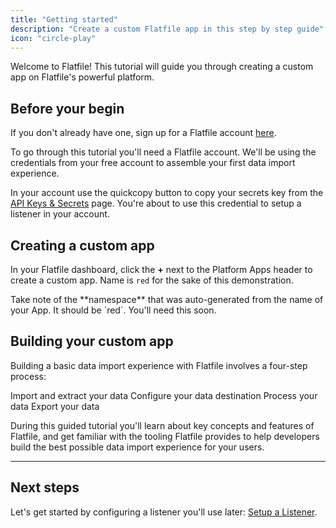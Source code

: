 ```yaml
---
title: "Getting started"
description: "Create a custom Flatfile app in this step by step guide"
icon: "circle-play"
---
```


Welcome to Flatfile! This tutorial will guide you through creating a custom app on Flatfile's powerful platform.

## Before your begin

If you don't already have one, sign up for a Flatfile account [here](https://platform.flatfile.com/account/sign-up).

<Note>
  To go through this tutorial you'll need a Flatfile account. We'll be using the
  credentials from your free account to assemble your first data import
  experience.
</Note>

In your account use the quickcopy button to copy your secrets key from the [API Keys & Secrets](https://platform.flatfile.com/dashboard/keys-and-secrets) page. You're about to use this credential to setup a listener in your account.

## Creating a custom app

In your Flatfile dashboard, click the **+** next to the Platform Apps header to create a custom app. Name is `red` for the sake of this demonstration.

<Tip>
  Take note of the **namespace** that was auto-generated from the name of your
  App. It should be `red`. You'll need this soon.
</Tip>

## Building your custom app

Building a basic data import experience with Flatfile involves a four-step process:

<CardGroup cols={2}>
  <Card
    title="Setup a listener"
    href="../custom/meet-the-listener"
    icon="circle-1"
  >
    Import and extract your data
  </Card>
  <Card
    title="Configure a Space"
    href="../custom/meet-the-workbook"
    icon="circle-2"
  >
    Configure your data destination
  </Card>
  <Card
    title="Transform and validate data"
    href="../custom/add-data-transformation"
    icon="circle-3"
  >
    Process your data
  </Card>
  <Card
    title="Configure a submit Action"
    href="../custom/submit-action"
    icon="circle-4"
  >
    Export your data
  </Card>
</CardGroup>

During this guided tutorial you'll learn about key concepts and features of Flatfile,
and get familiar with the tooling Flatfile provides to help developers build the best possible data import experience for your users.

---

## Next steps

Let's get started by configuring a listener you'll use later: [Setup a Listener](../custom/meet-the-listener).
